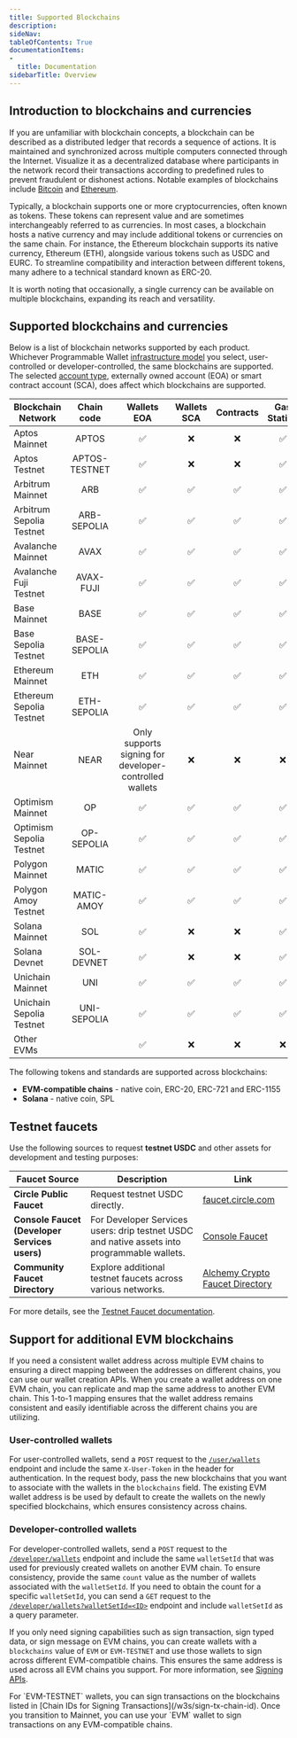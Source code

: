 ```yaml
---
title: Supported Blockchains
description: 
sideNav: 
tableOfContents: True
documentationItems:
-
  title: Documentation
sidebarTitle: Overview
---
```


## Introduction to blockchains and currencies

If you are unfamiliar with blockchain concepts, a blockchain can be described as
a distributed ledger that records a sequence of actions. It is maintained and
synchronized across multiple computers connected through the Internet. Visualize
it as a decentralized database where participants in the network record their
transactions according to predefined rules to prevent fraudulent or dishonest
actions. Notable examples of blockchains include
[Bitcoin](https://en.wikipedia.org/wiki/Bitcoin) and
[Ethereum](https://en.wikipedia.org/wiki/Ethereum).

Typically, a blockchain supports one or more cryptocurrencies, often known as
tokens. These tokens can represent value and are sometimes interchangeably
referred to as currencies. In most cases, a blockchain hosts a native currency
and may include additional tokens or currencies on the same chain. For instance,
the Ethereum blockchain supports its native currency, Ethereum (ETH), alongside
various tokens such as USDC and EURC. To streamline compatibility and
interaction between different tokens, many adhere to a technical standard known
as ERC-20.

It is worth noting that occasionally, a single currency can be available on
multiple blockchains, expanding its reach and versatility.

## Supported blockchains and currencies

Below is a list of blockchain networks supported by each product. Whichever
Programmable Wallet [infrastructure model](/wallets/infrastructure-models) you
select, user-controlled or developer-controlled, the same blockchains are
supported. The selected [account type](/wallets/account-types), externally owned
account (EOA) or smart contract account (SCA), does affect which blockchains are
supported.

| Blockchain Network       |  Chain code   |                      Wallets EOA                       | Wallets SCA | Contracts | Gas Station |
| ------------------------ | :-----------: | :----------------------------------------------------: | :---------: | :-------: | :---------: |
| Aptos Mainnet            |     APTOS     |                           ✅                           |     ❌      |    ❌     |     ✅      |
| Aptos Testnet            | APTOS-TESTNET |                           ✅                           |     ❌      |    ❌     |     ✅      |
| Arbitrum Mainnet         |      ARB      |                           ✅                           |     ✅      |    ✅     |     ✅      |
| Arbitrum Sepolia Testnet |  ARB-SEPOLIA  |                           ✅                           |     ✅      |    ✅     |     ✅      |
| Avalanche Mainnet        |     AVAX      |                           ✅                           |     ✅      |    ✅     |     ✅      |
| Avalanche Fuji Testnet   |   AVAX-FUJI   |                           ✅                           |     ✅      |    ✅     |     ✅      |
| Base Mainnet             |     BASE      |                           ✅                           |     ✅      |    ✅     |     ✅      |
| Base Sepolia Testnet     | BASE-SEPOLIA  |                           ✅                           |     ✅      |    ✅     |     ✅      |
| Ethereum Mainnet         |      ETH      |                           ✅                           |     ✅      |    ✅     |     ✅      |
| Ethereum Sepolia Testnet |  ETH-SEPOLIA  |                           ✅                           |     ✅      |    ✅     |     ✅      |
| Near Mainnet             |     NEAR      | Only supports signing for developer-controlled wallets |     ❌      |    ❌     |     ❌      |
| Optimism Mainnet         |      OP       |                           ✅                           |     ✅      |    ✅     |     ✅      |
| Optimism Sepolia Testnet |  OP-SEPOLIA   |                           ✅                           |     ✅      |    ✅     |     ✅      |
| Polygon Mainnet          |     MATIC     |                           ✅                           |     ✅      |    ✅     |     ✅      |
| Polygon Amoy Testnet     |  MATIC-AMOY   |                           ✅                           |     ✅      |    ✅     |     ✅      |
| Solana Mainnet           |      SOL      |                           ✅                           |     ❌      |    ❌     |     ✅      |
| Solana Devnet            |  SOL-DEVNET   |                           ✅                           |     ❌      |    ❌     |     ✅      |
| Unichain Mainnet         |      UNI      |                           ✅                           |     ✅      |    ✅     |     ✅      |
| Unichain Sepolia Testnet |  UNI-SEPOLIA  |                           ✅                           |     ✅      |    ✅     |     ✅      |
| Other EVMs               |               |                           ✅                           |     ❌      |    ❌     |     ❌      |

<Note>

The following tokens and standards are supported across blockchains:

- **EVM-compatible chains** - native coin, ERC-20, ERC-721 and ERC-1155
- **Solana** - native coin, SPL

</Note>

## Testnet faucets

Use the following sources to request **testnet USDC** and other assets for
development and testing purposes:

| Faucet Source                                 | Description                                                                                  | Link                                                                           |
| --------------------------------------------- | -------------------------------------------------------------------------------------------- | ------------------------------------------------------------------------------ |
| **Circle Public Faucet**                      | Request testnet USDC directly.                                                               | [faucet.circle.com](https://faucet.circle.com)                                 |
| **Console Faucet (Developer Services users)** | For Developer Services users: drip testnet USDC and native assets into programmable wallets. | [Console Faucet](https://console.circle.com/faucet)                            |
| **Community Faucet Directory**                | Explore additional testnet faucets across various networks.                                  | [Alchemy Crypto Faucet Directory](https://www.alchemy.com/best/crypto-faucets) |

For more details, see the
[Testnet Faucet documentation](/w3s/developer-console-faucet).

## Support for additional EVM blockchains

If you need a consistent wallet address across multiple EVM chains to ensuring a
direct mapping between the addresses on different chains, you can use our wallet
creation APIs. When you create a wallet address on one EVM chain, you can
replicate and map the same address to another EVM chain. This 1-to-1 mapping
ensures that the wallet address remains consistent and easily identifiable
across the different chains you are utilizing.

### User-controlled wallets

For user-controlled wallets, send a `POST` request to the
[`/user/wallets`](/api-reference/wallets/user-controlled-wallets/create-user-wallet)
endpoint and include the same `X-User-Token` in the header for authentication.
In the request body, pass the new blockchains that you want to associate with
the wallets in the `blockchains` field. The existing EVM wallet address is be
used by default to create the wallets on the newly specified blockchains, which
ensures consistency across chains.

### Developer-controlled wallets

For developer-controlled wallets, send a `POST` request to the
[`/developer/wallets`](/api-reference/wallets/developer-controlled-wallets/create-wallet)
endpoint and include the same `walletSetId` that was used for previously created
wallets on another EVM chain. To ensure consistency, provide the same `count`
value as the number of wallets associated with the `walletSetId`. If you need to
obtain the count for a specific `walletSetId`, you can send a `GET` request to
the
[`/developer/wallets?walletSetId=<ID>`](/api-reference/wallets/developer-controlled-wallets/get-wallets)
endpoint and include `walletSetId` as a query parameter.

If you only need signing capabilities such as sign transaction, sign typed data,
or sign message on EVM chains, you can create wallets with a `blockchains` value
of `EVM` or `EVM-TESTNET` and use those wallets to sign across different
EVM-compatible chains. This ensures the same address is used across all EVM
chains you support. For more information, see
[Signing APIs](/wallets/signing-apis).

<Note>
  For `EVM-TESTNET` wallets, you can sign transactions on the blockchains listed
  in [Chain IDs for Signing Transactions](/w3s/sign-tx-chain-id). Once you
  transition to Mainnet, you can use your `EVM` wallet to sign transactions on
  any EVM-compatible chains.
</Note>
